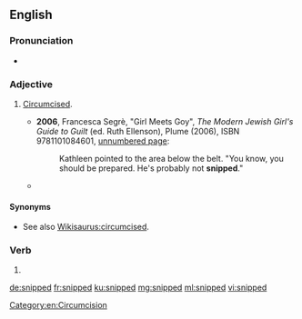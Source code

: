 ==English==

===Pronunciation===
* {{IPA|/snɪpt/|lang=en}}

===Adjective===
{{en-adj|-}}

# {{context|informal|lang=en}} [[circumcised|Circumcised]].
#* '''2006''', Francesca Segrè, "Girl Meets Goy", ''The Modern Jewish Girl's Guide to Guilt'' (ed. Ruth Ellenson), Plume (2006), ISBN 9781101084601, [http://books.google.com/books?id=jUV1eFGVs0gC&pg=PT161 unnumbered page]:
#*: Kathleen pointed to the area below the belt. "You know, you should be prepared. He's probably not '''snipped'''."
#* {{seemoreCites|lang=en}}

====Synonyms====
* See also [[Wikisaurus:circumcised]].

===Verb===
{{head|en|verb form}}

# {{en-past of|snip}}

[[Category:en:Circumcision]]

[[de:snipped]]
[[fr:snipped]]
[[ku:snipped]]
[[mg:snipped]]
[[ml:snipped]]
[[vi:snipped]]
